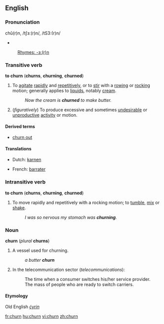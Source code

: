 ==English==
===Pronunciation===
chû(r)n, /tʃɜː(r)n/, /tS3:(r)n/
*{{audio|en-us-churn.ogg|Audio (US)}}
:[[Rhymes:English:-ɜː(r)n|Rhymes: -ɜː(r)n]]

===Transitive verb===
'''to churn''' ('''churns''', '''churning''', '''churned''')

#To [[agitate]] [[rapidly]] and [[repetitively]], or to [[stir]] with a [[rowing]] or [[rocking]] motion; generally applies to [[liquids]], notably [[cream]].
#:''Now the cream is '''churned''' to make butter.''
#(''figuratively'') To produce excessive and sometimes [[undesirable]] or [[unproductive]] [[activity]] or motion.
====Derived terms====
*[[churn out]]
====Translations====
{{top}}
*Dutch: [[karnen]]
{{mid}}
*French: [[barrater]]
{{bottom}}

===Intransitive verb===
'''to churn''' ('''churns''', '''churning''', '''churned''')

#To move rapidly and repetitively with a rocking motion; to [[tumble]], [[mix]] or [[shake]].
#:''I was so nervous my stomach was '''churning'''.''

===Noun===
'''churn''' (''plural'' '''churns''')

#A vessel used for churning.
#:''a butter '''churn'''''
#In the telecommunication sector (''telecommunications''):
#: The time when a consumer switches his/her service provider.
#: The mass of people who are ready to switch carriers.
====Etymology====
Old English ''[[ċyrin]]''

[[fr:churn]]
[[hu:churn]]
[[vi:churn]]
[[zh:churn]]